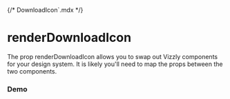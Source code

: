 {/* DownloadIcon`.mdx */}


# renderDownloadIcon

The prop renderDownloadIcon allows you to swap out Vizzly components for your design system. It is likely you'll need to map the props between the two components.

<Meta of={DownloadIconStories} />

### Demo

<Container>
  <Story of={DownloadIconStories.Example} autoplay />
</Container>
